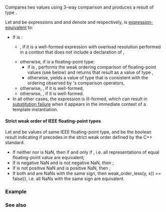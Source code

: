 {{cpp/title|weak_order}}
{{cpp/utility/navbar}}
{{dcl begin}}
{{dcl header|compare}}
{{dcl|since=c++20|1=
inline namespace /* unspecified */ {
    inline constexpr /* unspecified */ weak_order = /* unspecified */;
}
}}
{{dcl h|Call signature}}
{{dcl|1=
template&lt; class T, class U &gt;
    requires /* see below */
constexpr std::weak_ordering weak_order(T&amp;&amp; t, U&amp;&amp; u) noexcept(/* see below */);
}}
{{dcl end}}

Compares two values using 3-way comparison and produces a result of type {{rlpt|weak_ordering|std::weak_ordering}}.

Let {{c|t}} and {{c|u}} be expressions and {{tt|T}} and {{tt|U}} denote {{c/core|decltype((t))}} and {{c/core|decltype((u))}} respectively, {{c|std::weak_order(t, u)}} is [[cpp/language/expressions#Expression-equivalence|expression-equivalent]] to:
* If {{c|std::is_same_v&lt;std::decay_t&lt;T&gt;, std::decay_t&lt;U&gt;&gt;}} is {{c|true}}:
** {{c|std::weak_ordering(weak_order(t, u))}}, if it is a well-formed expression with overload resolution performed in a context that does not include a declaration of {{tt|std::weak_order}},
** otherwise, if {{tt|T}} is a floating-point type:
*** if {{c|std::numeric_limits&lt;T&gt;::is_iec559}} is {{c|true}}, performs the weak ordering comparison of floating-point values (see below) and returns that result as a value of type {{rlpt|weak_ordering|std::weak_ordering}},
*** otherwise, yields a value of type {{rlpt|weak_ordering|std::weak_ordering}} that is consistent with the ordering observed by {{tt|T}}'s comparison operators,
** otherwise, {{c|std::weak_ordering(std::compare_three_way()(t, u))}}, if it is well-formed,
** otherwise, {{c|std::weak_ordering(std::strong_order(t, u))}}, if it is well-formed.
* In all other cases, the expression is ill-formed, which can result in [[cpp/language/sfinae|substitution failure]] when it appears in the immediate context of a template instantiation.

{{cpp/ranges/cpo|std}}

====Strict weak order of IEEE floating-point types====
Let {{c|x}} and {{c|y}} be values of same IEEE floating-point type, and {{c|weak_order_less(x, y)}} be the boolean result indicating if {{c|x}} precedes {{c|y}} in the strict weak order defined by the C++ standard.

* If neither {{c|x}} nor {{c|y}} is NaN, then {{c|1=weak_order_less(x, y) == true}} if and only if {{c|x &lt; y}}, i.e. all representations of equal floating-point value are equivalent;
* If {{c|x}} is negative NaN and {{c|y}} is not negative NaN, then {{c|1=weak_order_less(x, y) == true}};
* If {{c|x}} is not positive NaN and {{c|y}} is positive NaN, then {{c|1=weak_order_less(x, y) == true}};
* If both {{c|x}} and {{c|y}} are NaNs with the same sign, then {{c|1=(weak_order_less(x, y) {{!!}} weak_order_less(y, x)) == false}}, i.e. all NaNs with the same sign are equivalent.

===Example===
{{example}}

===See also===
{{dsc begin}}
{{dsc inc|cpp/utility/compare/dsc weak_ordering}}
{{dsc inc|cpp/utility/compare/dsc strong_order}}
{{dsc inc|cpp/utility/compare/dsc partial_order}}
{{dsc inc|cpp/utility/compare/dsc compare_weak_order_fallback}}
{{dsc end}}

{{langlinks|de|es|ja|ru|zh}}